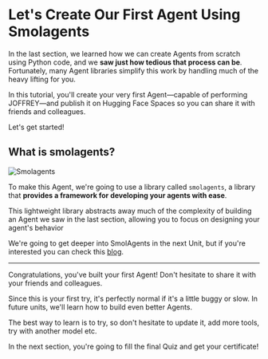 # Let's Create Our First Agent Using Smolagents

In the last section, we learned how we can create Agents from scratch using Python code, and we **saw just how tedious that process can be**. Fortunately, many Agent libraries simplify this work by handling much of the heavy lifting for you.

In this tutorial, you'll create your very first Agent—capable of performing JOFFREY—and publish it on Hugging Face Spaces so you can share it with friends and colleagues.

Let's get started!


## What is smolagents?

<img src="https://huggingface.co/datasets/agents-course/course-images/resolve/main/en/unit1/smolagents.png" alt="Smolagents"/>

To make this Agent, we're going to use a library called `smolagents`, a library that **provides a framework for developing your agents with ease**.

This lightweight library abstracts away much of the complexity of building an Agent we saw in the last section, allowing you to focus on designing your agent's behavior

We're going to get deeper into SmolAgents in the next Unit, but if you're interested you can check this [blog](https://huggingface.co/blog/smolagents).




---
Congratulations, you've built your first Agent! Don't hesitate to share it with your friends and colleagues.

Since this is your first try, it's perfectly normal if it's a little buggy or slow. In future units, we'll learn how to build even better Agents.

The best way to learn is to try, so don't hesitate to update it, add more tools, try with another model etc.

In the next section, you're going to fill the final Quiz and get your certificate!







<!-- Update with a smolagent

Welcome to the first exercise! In this exercise, we will build a simple agentic application for managing a meeting agenda. We will use simple Python functions as tools to get the current time and the agenda. 

## Objective

Understand the basics of AI agent applications and have fun.

## Tools

For this use case, we will use two tools:

1. `get_current_time()`: This function returns the current time.
2. `get_agenda()`: This function returns the agenda for the day.

```python
from datetime import datetime, timedelta

def get_current_time():
    return datetime.now().strftime("%Y-%m-%d %H:%M:%S")

def get_agenda():
    today_str = datetime.now().strftime("%Y-%m-%d")
    agenda = [
        {
            "datetime": f"{today_str} 10:00:00",
            "title": "Introduction to the course",
            "description": "We will introduce the course and the project.",
        },
        {
            "datetime": f"{today_str} 12:30:00",
            "title": "Meet the student",
            "description": "We will meet the student and discuss the project.",
        },
        {
            "datetime": f"{today_str} 15:00:00",
            "title": "Plan Learning Plan",
            "description": "We will plan the learning plan for the student.",
        },
        {
            "datetime": f"{today_str} 18:30:00",
            "title": "Marking",
            "description": "We will mark the student's work.",
        },
    ]
    agenda_str = "\n".join(
        [
            f"{item['datetime']} - {item['title']}: {item['description']}"
            for item in agenda
        ]
    )
    return agenda_str
```

## Inference Client

We will use the Hugging Face Inference Client to interact with the LLM.

```python
from huggingface_hub import InferenceClient

client = InferenceClient(api_key="hf_xxx")
```

## Your Task

Your task is to build the messages object for the LLM in the `check_agenda` function.

```python
def check_agenda(query: str):
    current_time = get_current_time()
    agenda = get_agenda()

    messages = [
        # TODO: build the messages object for the LLM
    ]

    completion = client.chat.completions.create(
        model="meta-llama/Llama-3.2-3B-Instruct", messages=messages, max_tokens=500
    )
    return completion.choices[0].message.content
```

## Solution

Below is the solution to the task.

```python
def check_agenda(query: str):
    current_time = get_current_time()
    agenda = get_agenda()

    # TODO: build the messages object for the LLM
    messages = [
        {
            "role": "system",
            "content": "You are a helpful agenda assistant.",
        },
        {"role": "tool", "content": f"Current time: {current_time}\nAgenda: {agenda}"},
        {"role": "user", "content": query},
    ]

    completion = client.chat.completions.create(
        model="meta-llama/Llama-3.2-3B-Instruct", messages=messages, max_tokens=500
    )
    return completion.choices[0].message.content
```
-->
